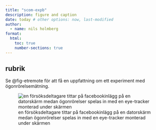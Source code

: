 ```yaml
---
title: "scom-expb"
description: figure and caption
date: today # other options: now, last-modified
author:
  - name: nils holmberg
format:
  html:
    toc: true
    number-sections: true
---
```


## rubrik

Se @fig-etremote för att få en uppfattning om ett experiment med ögonrörelsemätning.

![en försöksdeltagare tittar på facebookinlägg på en datorskärm medan ögonrörelser spelas in med en eye-tracker monterad under skärmen](fig.png){#fig-etremote}







